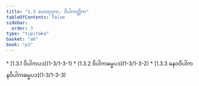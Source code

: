 ```yaml
---
title: "1.3 ဟေတုဒုက, ဝိပါကတ္တိက"
tableOfContents: false
sidebar:
  order: 3
type: "tipitaka"
basket: "ab"
book: "p3"
---
```



<DynamicBreadcrumb />



<TableOfContents book="p3" section="1.3">
* [1.3.1 ဝိပါကပဒ](1-3/1-3-1)
* [1.3.2 ဝိပါကဓမ္မပဒ](1-3/1-3-2)
* [1.3.3 နေဝဝိပါကနဝိပါကဓမ္မပဒ](1-3/1-3-3)
</TableOfContents>